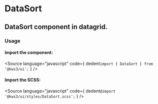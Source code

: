 
<Version />

<Meta of={Stories} />

# DataSort
## DataSort component in datagrid.

<Canvas of={Stories.Main} />
<Controls />

### Usage
#### Import the component:
<Source
  language="javascript"
  code={
    dedent`import { DataSort } from '@kws3/ui';`
  }
/>

#### Import the SCSS:
<Source
  language="javascript"
  code={
    dedent`@import '@kws3/ui/styles/DataSort.scss';`
  }
/>
